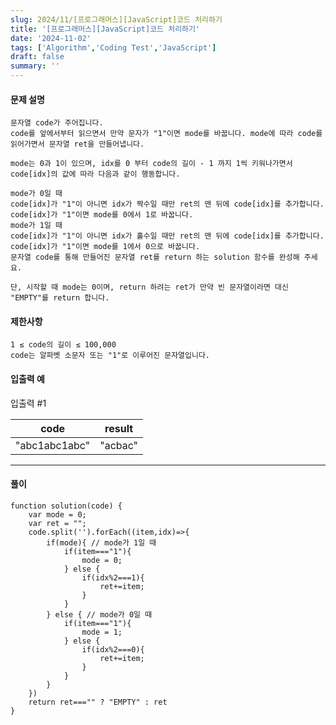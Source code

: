 ```yaml
---
slug: 2024/11/[프로그래머스][JavaScript]코드 처리하기
title: '[프로그래머스][JavaScript]코드 처리하기'
date: '2024-11-02'
tags: ['Algorithm','Coding Test','JavaScript']
draft: false
summary: ''
---
```

#### 문제 설명
    문자열 code가 주어집니다.
    code를 앞에서부터 읽으면서 만약 문자가 "1"이면 mode를 바꿉니다. mode에 따라 code를 읽어가면서 문자열 ret을 만들어냅니다.
    
    mode는 0과 1이 있으며, idx를 0 부터 code의 길이 - 1 까지 1씩 키워나가면서 code[idx]의 값에 따라 다음과 같이 행동합니다.
    
    mode가 0일 때
    code[idx]가 "1"이 아니면 idx가 짝수일 때만 ret의 맨 뒤에 code[idx]를 추가합니다.
    code[idx]가 "1"이면 mode를 0에서 1로 바꿉니다.
    mode가 1일 때
    code[idx]가 "1"이 아니면 idx가 홀수일 때만 ret의 맨 뒤에 code[idx]를 추가합니다.
    code[idx]가 "1"이면 mode를 1에서 0으로 바꿉니다.
    문자열 code를 통해 만들어진 문자열 ret를 return 하는 solution 함수를 완성해 주세요.
    
    단, 시작할 때 mode는 0이며, return 하려는 ret가 만약 빈 문자열이라면 대신 "EMPTY"를 return 합니다.   
#### 제한사항
````
1 ≤ code의 길이 ≤ 100,000
code는 알파벳 소문자 또는 "1"로 이루어진 문자열입니다.
````
#### 입출력 예
입출력 #1

| code	 | result |
|----|-------|
| "abc1abc1abc"	 | "acbac"	 |

---
#### 풀이
````
function solution(code) {
    var mode = 0;
    var ret = "";
    code.split('').forEach((item,idx)=>{
        if(mode){ // mode가 1일 때
            if(item==="1"){
                mode = 0; 
            } else {
                if(idx%2===1){
                    ret+=item;
                }
            }
        } else { // mode가 0일 때
            if(item==="1"){
                mode = 1; 
            } else {
                if(idx%2===0){
                    ret+=item;
                }
            }
        }
    })
    return ret==="" ? "EMPTY" : ret
}
````